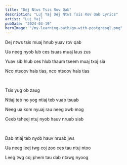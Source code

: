 ```yaml
---
title: "Dej Ntws Tsis Rov Qab"
description: "Luj Yaj Dej Ntws Tsis Rov Qab Lyrics"
artist: "Luj Yaj"
pubDate: "2024-03-19"
heroImage: "/my-learning-path/go-with-postgresql.png"
---
```


Dej ntws tsis muaj hnub yuav rov qab

Ua neeg nyob lub ces tsuas muaj laus zus

Yuav sib hlub ces hlub thaum tseem muaj txoj sia

Nco ntsoov hais tias, nco ntsoov hais tias

<br />

Tsis yug ob zaug

Ntiaj teb no yog ntiaj teb vuab tsuab

Neeg ua kom nyuaj rau neeg xwb mog

Ceeb tsheej ntuj nyob hauv nruab siab

<br />

Dab ntiaj teb nyob hauv nruab jws

Ua neeg leej twg coj zoo ces tau ntuj ntoo

Leeg twg coj phem tau dab ntxwg nyoog
